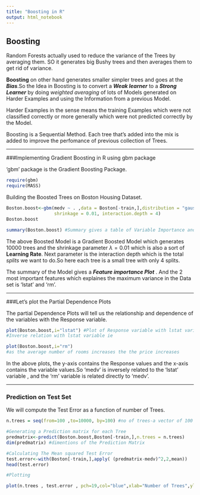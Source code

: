 ```yaml
---
title: "Boosting in R"
output: html_notebook
---
```



## Boosting

Random Forests actually used to reduce the variance of the Trees by averaging them. SO it generates big Bushy trees and then averages them to get rid of variance.

__Boosting__ on other hand generates smaller simpler trees and goes at the *__Bias__*.So the Idea in Boosting is to convert a *__Weak learner__* to a *__Strong Learner__* by doing *weighted averaging* of lots of Models generated on Harder Examples and using the Information from a previous Model.  

Harder Examples in the sense means the training Examples which were not classified correctly or more generally which were not predicted correctly by the Model.

Boosting is a Sequential Method. Each tree that's added into the mix is added to improve the perfomance of previous collection of Trees.



-----


###Implementing Gradient Boosting in R using gbm package


'gbm' package is the Gradient Boosting Package.

```r
require(gbm)
require(MASS)

```


Building the Boosted Trees on Boston Housing Dataset.


```r

Boston.boost<-gbm(medv ~ . ,data = Boston[-train,],distribution = "gaussian",n.trees = 10000,
                  shrinkage = 0.01, interaction.depth = 4)
Boston.boost

summary(Boston.boost) #Summary gives a table of Variable Importance and a plot of Variable Importance


```

The above Boosted Model is a Gradient Boosted Model which generates 10000 trees and the shrinkage parameter $\lambda= 0.01$ which is also a sort of __Learning Rate__. Next parameter is the interaction depth which is the total *splits* we want to do.So here each tree is a small tree with only 4 splits.

The summary of the Model gives a *__Feature importance Plot__* . And the 2 most important features which explaines the maximum variance in the Data set is 'lstat' and 'rm'.


-----


###Let's plot the Partial Dependence Plots


The partial Dependence Plots will tell us the relationship and dependence of the variables with the Response variable.

```r
plot(Boston.boost,i="lstat") #Plot of Response variable with lstat variable
#Inverse relation with lstat variable ie

plot(Boston.boost,i="rm") 
#as the average number of rooms increases the the price increases


```

In the above plots, the y-axis contains the Response values and the x-axis contains the variable values.So 'medv' is inversely related to the 'lstat' variable , and the 'rm' variable is related directly to 'medv'.



------


### Prediction on Test Set

We will compute the Test Error as a function of number of Trees.

```r
n.trees = seq(from=100 ,to=10000, by=100) #no of trees-a vector of 100 values 

#Generating a Prediction matrix for each Tree
predmatrix<-predict(Boston.boost,Boston[-train,],n.trees = n.trees)
dim(predmatrix) #dimentions of the Prediction Matrix

#Calculating The Mean squared Test Error
test.error<-with(Boston[-train,],apply( (predmatrix-medv)^2,2,mean))
head(test.error)

#Plotting 

plot(n.trees , test.error , pch=19,col="blue",xlab="Number of Trees",ylab="Test Error", main = "Perfomance of Boosting on Test Set")


```


